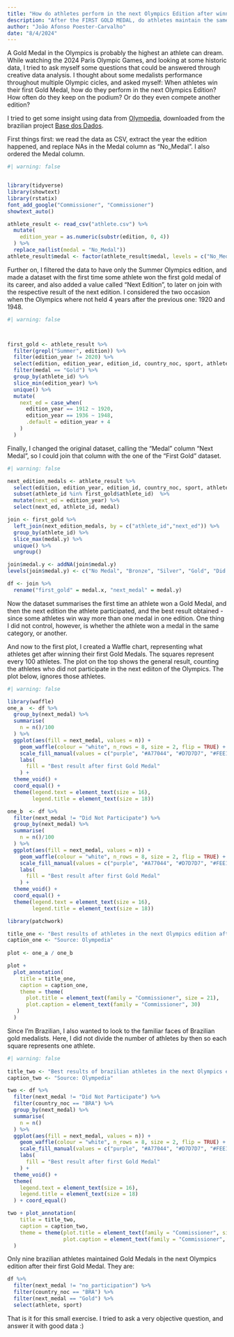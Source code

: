 ```yaml
---
title: "How do athletes perform in the next Olympics Edition after winning their first Gold Medal?"
description: "After the FIRST GOLD MEDAL, do athletes maintain the same result in the enxt Olympics edition"
author: "João Afonso Poester-Carvalho"
date: "8/4/2024"
---
```



A Gold Medal in the Olympics is probably the highest an athlete can dream. While watching the 2024 Paris Olympic Games, and looking at some historic data, I tried to ask myself some questions that could be answered through creative data analysis. I thought about some medalists performance throughout multiple Olympic cicles, and asked myself: When athletes win their first Gold Medal, how do they perform in the next Olympics Edition? How often do they keep on the podium? Or do they even compete another edition?

I tried to get some insight using data from [Olympedia](https://basedosdados.org/dataset/62f8cb83-ac37-48be-874b-b94dd92d3e2b?table=567b1ccd-d8c2-4616-bacb-cf5c0e7b8d89), downloaded from the brazilian project [Base dos Dados](https://basedosdados.org/).

First things first: we read the data as CSV, extract the year the edition happened, and replace NAs in the Medal column as "No_Medal". I also ordered the Medal column. 

``` r
#| warning: false


library(tidyverse)
library(showtext)
library(rstatix)
font_add_google("Commissioner", "Commissioner")
showtext_auto()

athlete_result <- read_csv("athlete.csv") %>%
  mutate(
    edition_year = as.numeric(substr(edition, 0, 4))
  ) %>%
  replace_na(list(medal = "No_Medal"))
athlete_result$medal <- factor(athlete_result$medal, levels = c("No_Medal", "Bronze", "Silver", "Gold"), ordered = TRUE) 
``` 

Further on, I filtered the data to have only the Summer Olympics edition, and made a dataset with the first time some athlete won the first gold medal of its career, and also added a value called "Next Edition", to later on join with the respective result of the next edition. I considered the two occasion when the Olympics where not held 4 years after the previous one: 1920 and 1948.


``` r
#| warning: false



first_gold <- athlete_result %>%
  filter(grepl("Summer", edition)) %>%
  filter(edition_year != 2020) %>%
  select(edition, edition_year, edition_id, country_noc, sport, athlete, athlete_id, medal, position) %>%
  filter(medal == "Gold") %>%
  group_by(athlete_id) %>%
  slice_min(edition_year) %>%
  unique() %>%
  mutate(
    next_ed = case_when(
      edition_year == 1912 ~ 1920,
      edition_year == 1936 ~ 1948,
      .default = edition_year + 4
    )
  )
```


Finally, I changed the original dataset, calling the "Medal" column "Next Medal", so I could join that column with the one of the "First Gold" dataset. 


``` r
#| warning: false

next_edition_medals <- athlete_result %>%
  select(edition, edition_year, edition_id, country_noc, sport, athlete, athlete_id, medal, position) %>%
  subset(athlete_id %in% first_gold$athlete_id)  %>%
  mutate(next_ed = edition_year) %>%
  select(next_ed, athlete_id, medal) 

join <- first_gold %>%
  left_join(next_edition_medals, by = c("athlete_id","next_ed")) %>%
  group_by(athlete_id) %>%
  slice_max(medal.y) %>%
  unique() %>%
  ungroup() 

join$medal.y <- addNA(join$medal.y)
levels(join$medal.y) <- c("No Medal", "Bronze", "Silver", "Gold", "Did Not Participate")

df <- join %>%
  rename("first_gold" = medal.x, "next_medal" = medal.y)

```

Now the dataset summarises the first time an athlete won a Gold Medal, and then the next edition the athlete participated, and the best result obtained - since some athletes win way more than one medal in one edition. One thing I did not control, however, is whether the athlete won a medal in the same category, or another. 

And now to the first plot, I created a Waffle chart, representing what athletes get after winning their first Gold Medals. The squares represent every 100 athletes. The plot on the top shows the general result, counting the athletes who did not participate in the next ediiton of the Olympics. The plot below, ignores those athletes. 

``` r
#| warning: false

library(waffle)
one_a  <- df %>%
  group_by(next_medal) %>%
  summarise(
    n = n()/100
  ) %>%
  ggplot(aes(fill = next_medal, values = n)) +
    geom_waffle(colour = "white", n_rows = 8, size = 2, flip = TRUE) +
    scale_fill_manual(values = c("purple", "#A77044", "#D7D7D7", "#FEE101", "red"))  +
    labs(
      fill = "Best result after first Gold Medal"
    ) +
  theme_void() +
  coord_equal() +
  theme(legend.text = element_text(size = 16),
        legend.title = element_text(size = 18))

one_b  <- df %>%
  filter(next_medal != "Did Not Participate") %>%
  group_by(next_medal) %>%
  summarise(
    n = n()/100
  ) %>%
  ggplot(aes(fill = next_medal, values = n)) +
    geom_waffle(colour = "white", n_rows = 8, size = 2, flip = TRUE) +
    scale_fill_manual(values = c("purple", "#A77044", "#D7D7D7", "#FEE101"))  +
    labs(
      fill = "Best result after first Gold Medal"
    ) +
  theme_void() +
  coord_equal() +
  theme(legend.text = element_text(size = 16),
        legend.title = element_text(size = 18))

library(patchwork)

title_one <- "Best results of athletes in the next Olympics edition after their first Gold Medal"
caption_one <- "Source: Olympedia"
 
plot <- one_a / one_b 

plot +
  plot_annotation(
    title = title_one,
    caption = caption_one,
    theme = theme(
      plot.title = element_text(family = "Commissioner", size = 21),
      plot.caption = element_text(family = "Commissioner", 30)
   )
  ) 

```

Since I'm Brazilian, I also wanted to look to the familiar faces of Brazilian gold medalists. Here, I did not divide the number of athletes by then so each square represents one athlete. 

```r
#| warning: false
 
title_two <- "Best results of brazilian athletes in the next Olympics edition after their first Gold Medal"
caption_two <- "Source: Olympedia"

two <- df %>%
  filter(next_medal != "Did Not Participate") %>%
  filter(country_noc == "BRA") %>%
  group_by(next_medal) %>%
  summarise(
    n = n()
  ) %>%
  ggplot(aes(fill = next_medal, values = n)) +
    geom_waffle(colour = "white", n_rows = 8, size = 2, flip = TRUE) +
    scale_fill_manual(values = c("purple", "#A77044", "#D7D7D7", "#FEE101"))  +
    labs(
      fill = "Best result after first Gold Medal"
    ) +
  theme_void() +
  theme(
    legend.text = element_text(size = 16),
    legend.title = element_text(size = 18)
  ) + coord_equal()

two + plot_annotation(
    title = title_two,
    caption = caption_two,
    theme = theme(plot.title = element_text(family = "Commissioner", size = 21),
                  plot.caption = element_text(family = "Commissioner", 30))
  )
```

Only nine brazilian athletes maintained Gold Medals in the next Olympics edition after their first Gold Medal. They are:

``` r
df %>%
  filter(next_medal != "no_participation") %>%
  filter(country_noc == "BRA") %>%
  filter(next_medal == "Gold") %>%
  select(athlete, sport)

```

That is it for this small exercise. I tried to ask a very objective question, and answer it with good data :)


